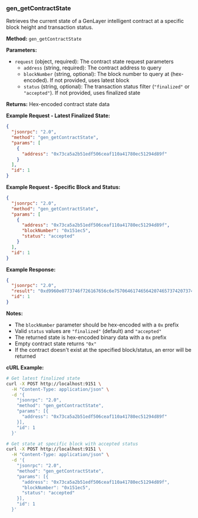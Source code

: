 ### gen_getContractState

Retrieves the current state of a GenLayer intelligent contract at a specific block height and transaction status.

**Method:** `gen_getContractState`

**Parameters:**

- `request` (object, required): The contract state request parameters
  - `address` (string, required): The contract address to query
  - `blockNumber` (string, optional): The block number to query at (hex-encoded). If not provided, uses latest block
  - `status` (string, optional): The transaction status filter (`"finalized"` or `"accepted"`). If not provided, uses finalized state

**Returns:** Hex-encoded contract state data

**Example Request - Latest Finalized State:**

```json
{
  "jsonrpc": "2.0",
  "method": "gen_getContractState",
  "params": [
    {
      "address": "0x73ca5a2b51edf506ceaf110a41780ec51294d89f"
    }
  ],
  "id": 1
}
```

**Example Request - Specific Block and Status:**

```json
{
  "jsonrpc": "2.0",
  "method": "gen_getContractState",
  "params": [
    {
      "address": "0x73ca5a2b51edf506ceaf110a41780ec51294d89f",
      "blockNumber": "0x151ec5",
      "status": "accepted"
    }
  ],
  "id": 1
}
```

**Example Response:**

```json
{
  "jsonrpc": "2.0",
  "result": "0xd9960e0773746f726167656c6e757064617465642074657374207374",
  "id": 1
}
```

**Notes:**

- The `blockNumber` parameter should be hex-encoded with a `0x` prefix
- Valid `status` values are `"finalized"` (default) and `"accepted"`
- The returned state is hex-encoded binary data with a `0x` prefix
- Empty contract state returns `"0x"`
- If the contract doesn't exist at the specified block/status, an error will be returned

**cURL Example:**

```bash
# Get latest finalized state
curl -X POST http://localhost:9151 \
  -H "Content-Type: application/json" \
  -d '{
    "jsonrpc": "2.0",
    "method": "gen_getContractState",
    "params": [{
      "address": "0x73ca5a2b51edf506ceaf110a41780ec51294d89f"
    }],
    "id": 1
  }'

# Get state at specific block with accepted status
curl -X POST http://localhost:9151 \
  -H "Content-Type: application/json" \
  -d '{
    "jsonrpc": "2.0",
    "method": "gen_getContractState",
    "params": [{
      "address": "0x73ca5a2b51edf506ceaf110a41780ec51294d89f",
      "blockNumber": "0x151ec5",
      "status": "accepted"
    }],
    "id": 1
  }'
```
